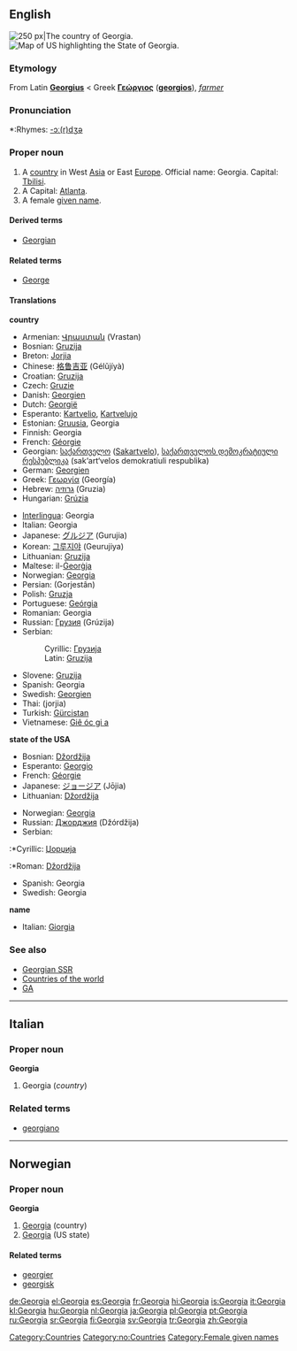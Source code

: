 {{see|georgia}}
{{wikipedia}}
==English==
[[Image:LocationGeorgia.png|thumb|right|250 px|The country of Georgia.]]
[[Image:Map of USA highlighting Georgia.png|thumb|right|Map of US highlighting the State of Georgia.]]

===Etymology===
From Latin '''[[Georgius]]''' < Greek '''[[Γεώργιος]]''' ('''[[georgios]]'''), ''[[farmer]]''

===Pronunciation===
*:Rhymes: [[Rhymes:English:-ɔː(r)dʒə|-ɔː(r)dʒə]]

===Proper noun===
{{en-proper noun}}

#A [[country]] in West [[Asia]] or East [[Europe]]. Official name: Georgia. Capital: [[Tbilisi]].
#A {{USstate}} Capital: [[Atlanta]].
#A female [[given name]].

====Derived terms====
*[[Georgian]]

====Related terms====
*[[George]]

====Translations====
'''country'''
{{top}}
*Armenian: [[Վրաստան]] (Vrastan)
*Bosnian: [[Gruzija]] {{f}}
*Breton: [[Jorjia]]
*Chinese: [[格鲁吉亚]] (Gélŭjíyà)
*Croatian: [[Gruzija]] {{f}}
*Czech: [[Gruzie]]
*Danish: [[Georgien]]
*Dutch: [[Georgië]]
*Esperanto: [[Kartvelio]], [[Kartvelujo]]
*Estonian: [[Gruusia]], Georgia
*Finnish: Georgia
*French: [[Géorgie]] {{f}}
*Georgian: [[საქართველო]] ([[Sakartvelo]]), [[საქართველოს დემოკრატიული რესპუბლიკა]] (sak‘art‘velos demokratiuli respublika)
*German: [[Georgien]] {{n}}
*Greek: [[Γεωργία]] (Georgía) {{f}}
*Hebrew: [[גרוזיה]] (Gruzia) {{f}}
*Hungarian: [[Grúzia]]
{{mid}}
*[[Interlingua]]: Georgia
*Italian: Georgia {{f}}
*Japanese: [[グルジア]] (Gurujia)
*Korean: [[그루지야]] (Geurujiya)
*Lithuanian: [[Gruzija]]
*Maltese: il-[[Ġeorġja]]
*Norwegian: [[#Norwegian|Georgia]]
*Persian: {{FAchar|[[گرجستان]]}} (Gorjestân)
*Polish: [[Gruzja]] {{f}}
*Portuguese: [[Geórgia]]
*Romanian: Georgia {{f}}
*Russian: [[Грузия]] (Grúzija) {{f}}
*Serbian:
*:Cyrillic: [[Грузија]] {{f}}
*:Latin: [[Gruzija#Serbian|Gruzija]] {{f}}
*Slovene: [[Gruzija]] {{f}}
*Spanish: Georgia {{f}}
*Swedish: [[Georgien]]
*Thai: {{THchar|[[จอร์เจีย]]}} (jorjia)
*Turkish: [[Gürcistan]]
*Vietnamese: [[Giê óc gi a]]
{{bottom}}

'''state of the USA'''
{{top}}
*Bosnian: [[Džordžija]] {{f}}
*Esperanto: [[Georgio]]
*French: [[Géorgie]] {{f}}
*Japanese: [[ジョージア]] (Jōjia)
*Lithuanian: [[Džordžija]]
{{mid}}
*Norwegian: [[#Norwegian|Georgia]]
*Russian: [[Джорджия]] (Džórdžija) {{f}}
*Serbian:
:*Cyrillic: [[Џорџија]] {{f}}
:*Roman: [[Džordžija#Serbian|Džordžija]] {{f}}
*Spanish: Georgia {{f}}
*Swedish: Georgia
{{bottom}}

'''name'''
{{top}}
*Italian: [[Giorgia]] {{f}}
{{mid}}
{{bottom}}

===See also===
*[[Georgian SSR]]
*[[Countries of the world]]
*[[GA]]

[[Category:Countries]]

----

==Italian==
===Proper noun===
'''Georgia''' {{f}}

# Georgia (''country'')

===Related terms===
*[[georgiano]]

----

==Norwegian==
===Proper noun===
[[Category:no:Countries]]
'''Georgia'''
#[[#English|Georgia]] (country)
#[[#English|Georgia]] (US state)
====Related terms====
*[[georgier]]
*[[georgisk]]

[[Category:Female given names]]

[[de:Georgia]]
[[el:Georgia]]
[[es:Georgia]]
[[fr:Georgia]]
[[hi:Georgia]]
[[is:Georgia]]
[[it:Georgia]]
[[kl:Georgia]]
[[hu:Georgia]]
[[nl:Georgia]]
[[ja:Georgia]]
[[pl:Georgia]]
[[pt:Georgia]]
[[ru:Georgia]]
[[sr:Georgia]]
[[fi:Georgia]]
[[sv:Georgia]]
[[tr:Georgia]]
[[zh:Georgia]]